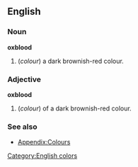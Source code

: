 ==English==

===Noun===
'''oxblood'''
#(''colour'') a dark brownish-red colour.

===Adjective===
'''oxblood'''
#(''colour'') of a dark brownish-red colour.

===See also===
*[[Wiktionary_Appendix:Colours|Appendix:Colours]]

[[Category:English colors]]